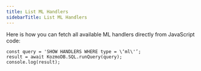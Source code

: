 ```yaml
---
title: List ML Handlers
sidebarTitle: List ML Handlers
---
```


Here is how you can fetch all available ML handlers directly from JavaScript code:

```
const query = 'SHOW HANDLERS WHERE type = \‘ml\'’;
result = await KozmoDB.SQL.runQuery(query);
console.log(result);
```

